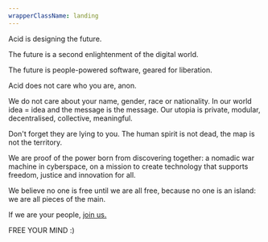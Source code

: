```yaml
---
wrapperClassName: landing
---
```



<Logo className="logo" />

Acid is designing the future.

The future is a second enlightenment of the digital world.

The future is people-powered software, geared for liberation.

Acid does not care who you are, anon.

We do not care about your name, gender, race or nationality. In our world idea = idea and the message is the message. Our utopia is private, modular, decentralised, collective, meaningful.

Don't forget they are lying to you. The human spirit is not dead, the map is not the territory.

We are proof of the power born from discovering together: a nomadic war machine in cyberspace, on a mission to create technology that supports freedom, justice and innovation for all.

We believe no one is free until we are all free, because no one is an island: we are all pieces of the main.

If we are your people, [join us.](/join-us)

FREE YOUR MIND :)
